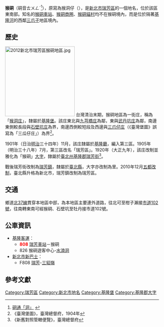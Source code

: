 {{noteTA
|1 = zh-cn:庄; zh-hk:庄; zh-tw:庄;
}}
'''猴硐'''（硐音ㄊㄨㄥˊ<ref>[http://dict2.variants.moe.edu.tw/variants/rbt/word_attribute.rbt?quote_code=QzA4NzMx 硐通「洞」] {{webarchive|url=https://web.archive.org/web/20170831184529/http://dict2.variants.moe.edu.tw/variants/rbt/word_attribute.rbt?quote_code=QzA4NzMx |date=2017-08-31 }}</ref>），原寫為猴洞仔（{{lang-nan-tw|Kâu-tōng-á}}），是[[新北市|新北市]][[瑞芳區|瑞芳區]]的一個地名，位於該區東南部。知名的[[猴硐車站|猴硐車站]]、[[猴硐商圈|猴硐商圈]]、[[猴硐貓村|猴硐貓村]]均不在猴硐境內，而是位於隔著[[基隆河|基隆河]]的西鄰[[三爪子|三爪子]]地區境內。

==歷史==
[[File:2012新北市瑞芳區猴硐地區.jpg|228px]]
台灣清治末期，猴硐地區為一街庄，稱為「[[猴洞|猴洞庄]]」，隸屬於[[基隆堡|基隆堡]]。該庄東北與[[九芎橋庄|九芎橋庄]]為鄰，東與[[武丹坑庄|武丹坑庄]]為鄰，南邊東側較長段與[[石壁坑_(新北市)|石壁坑庄]]為界，南邊西側較短段及西邊與[[三爪仔庄|三爪仔庄]]（《臺灣堡圖》誤寫為「三瓜仔庄」）為界<ref>《臺灣堡圖》，臺灣總督府，1904年</ref>。

1901年（日治[[明治|明治]]三十四年）11月，該庄隸屬於[[基隆廳|基隆廳]]，編入第三區。1905年（明治三十八年）7月，第三區改名「瑞芳區」。1920年（大正九年），該庄改制並雅化為「猴硐」[[大字|大字]]，隸屬於[[臺北州|臺北州]][[基隆郡|基隆郡]][[瑞芳街|瑞芳街]]<ref>《新舊對照管轄便覽》，臺灣總督府</ref>。

戰後瑞芳街改制為[[瑞芳鎮|瑞芳鎮]]，隸屬於[[臺北縣|臺北縣]]，大字亦改制為里。2010年12月[[五都改制|五都改制]]，臺北縣升格為新北市，瑞芳鎮改制為瑞芳區。

==交通==
鄉道[[北37線|北37線]]貫穿本地區中部，為本地區主要連外道路，往北可至柑子瀨接[[市道102號|市道102號]]，往南轉東南可經猴硐、石壁坑至牡丹接市道102號。

==公車資訊==
*[[基隆客運|基隆客運]]：
**'''<font color="red">808</font>''' [[瑞芳車站|瑞芳車站]]－猴硐
**826 猴硐遊客中心-[[水湳洞|水湳洞]]
*[[新北市新巴士|新北市新巴士]]：
**F808 [[瑞芳區|瑞芳]]-[[三貂嶺|三貂嶺]]

==參考文獻==
{{reflist}}

{{基隆郡}}

[[Category:瑞芳區|Category:瑞芳區]]
[[Category:新北市地名|Category:新北市地名]]
[[Category:基隆堡|Category:基隆堡]]
[[Category:基隆郡大字|Category:基隆郡大字]]